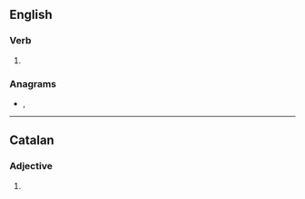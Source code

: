 ==English==

===Verb===
{{head|en|verb form}}

# {{en-third-person singular of|inclose}}

===Anagrams===
* {{l|en|coinless}}, {{l|en|iconless}}

----

==Catalan==

===Adjective===
{{head|ca|adjective form}}

# {{feminine plural of|inclòs|lang=ca}}